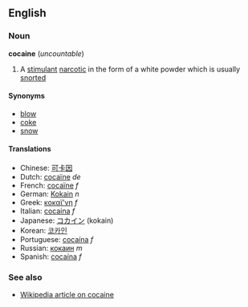 ==English==
===Noun===
'''cocaine''' (''uncountable'')

# A [[stimulant]] [[narcotic]] in the form of a white powder which is usually [[snort]]ed

====Synonyms====
*[[blow]]
*[[coke]]
*[[snow]]

====Translations====
*Chinese: [[可卡因]]
*Dutch: [[cocaïne]] ''de''
*French: [[cocaïne]] ''f''
*German: [[Kokain]] ''n''
*Greek: [[κοκαϊ'νη]] ''f''
*Italian: [[cocaina]] ''f''
*Japanese: [[コカイン]] (kokain)
*Korean: [[코카인]]
*Portuguese: [[cocaína]] ''f''
*Russian: [[кокаин]] ''m''
*Spanish: [[cocaína]] ''f''

===See also===
*[[w:Cocaine|Wikipedia article on cocaine]]